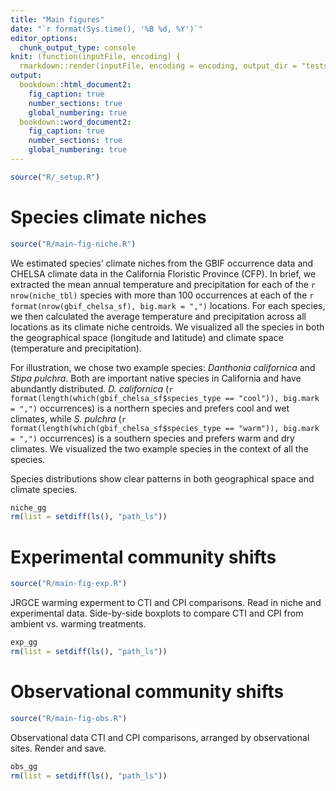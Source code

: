 ```yaml
---
title: "Main figures"
date: "`r format(Sys.time(), '%B %d, %Y')`"
editor_options: 
  chunk_output_type: console
knit: (function(inputFile, encoding) {
  rmarkdown::render(inputFile, encoding = encoding, output_dir = "tests") })
output:
  bookdown::html_document2: 
    fig_caption: true
    number_sections: true
    global_numbering: true
  bookdown::word_document2: 
    fig_caption: true
    number_sections: true
    global_numbering: true
---
```


```r
source("R/_setup.R")
```

# Species climate niches

```r
source("R/main-fig-niche.R")
```

We estimated species' climate niches from the GBIF occurrence data and CHELSA climate data in the California Floristic Province (CFP). In brief, we extracted the mean annual temperature and precipitation for each of the `r nrow(niche_tbl)` species with more than 100 occurrences at each of the `r format(nrow(gbif_chelsa_sf), big.mark = ",")` locations. For each species, we then calculated the average temperature and precipitation across all locations as its climate niche centroids. We visualized all the species in both the geographical space (longitude and latitude) and climate space (temperature and precipitation).

For illustration, we chose two example species: *Danthonia californica* and *Stipa pulchra*. Both are important native species in California and have abundantly distributed. *D. californica* (`r format(length(which(gbif_chelsa_sf$species_type == "cool")), big.mark = ",")` occurrences) is a northern species and prefers cool and wet climates, while *S. pulchra* (`r format(length(which(gbif_chelsa_sf$species_type == "warm")), big.mark = ",")` occurrences) is a southern species and prefers warm and dry climates. We visualized the two example species in the context of all the species.

Species distributions show clear patterns in both geographical space and climate species.

```r
niche_gg
rm(list = setdiff(ls(), "path_ls"))
```

# Experimental community shifts

```r
source("R/main-fig-exp.R")
```

JRGCE warming experment to CTI and CPI comparisons. Read in niche and experimental data. Side-by-side boxplots to compare CTI and CPI from ambient vs. warming treatments.

```r
exp_gg
rm(list = setdiff(ls(), "path_ls"))
```

# Observational community shifts

```r
source("R/main-fig-obs.R")
```

Observational data CTI and CPI comparisons, arranged by observational sites.
Render and save.

```r
obs_gg
rm(list = setdiff(ls(), "path_ls"))
```
